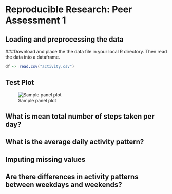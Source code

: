 Reproducible Research: Peer Assessment 1
==============================================================


## Loading and preprocessing the data


###Download and place the the data file in your local R directory. Then read the data into a dataframe.

```R
df <- read.csv("activity.csv")

```

## Test Plot

![Sample panel plot](instructions_fig/test1.png) 


## What is mean total number of steps taken per day?



## What is the average daily activity pattern?



## Imputing missing values



## Are there differences in activity patterns between weekdays and weekends?
